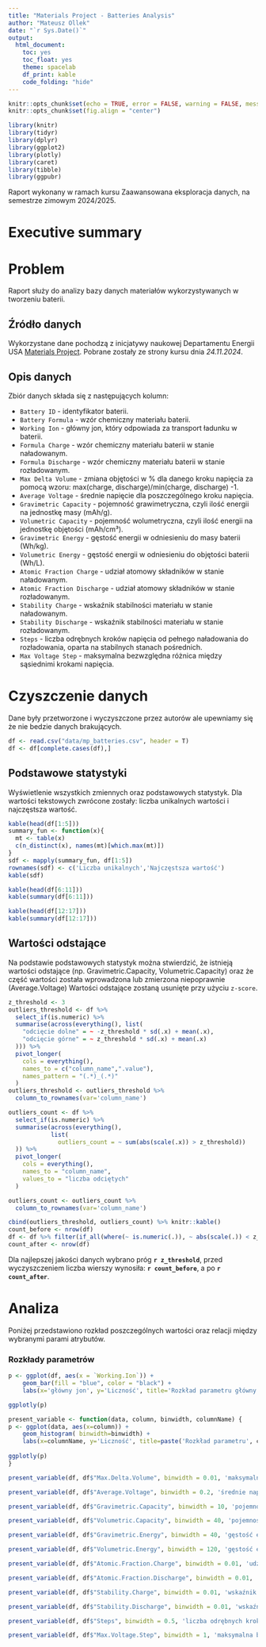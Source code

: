 ```yaml
---
title: "Materials Project - Batteries Analysis"
author: "Mateusz Ollek"
date: "`r Sys.Date()`"
output: 
  html_document:
    toc: yes
    toc_float: yes
    theme: spacelab
    df_print: kable
    code_folding: "hide"
---
```


```r
knitr::opts_chunk$set(echo = TRUE, error = FALSE, warning = FALSE, message = FALSE,  out.width = "100%")
knitr::opts_chunk$set(fig.align = "center")
```

```r
library(knitr)
library(tidyr)
library(dplyr)
library(ggplot2)
library(plotly)
library(caret)
library(tibble)
library(ggpubr)
```
Raport wykonany w ramach kursu Zaawansowana eksploracja danych, na semestrze zimowym 2024/2025.

# Executive summary

# Problem

Raport służy do analizy bazy danych materiałów wykorzystywanych w tworzeniu baterii.

## Źródło danych

Wykorzystane dane pochodzą z inicjatywy naukowej Departamentu Energii USA [Materials Project](https://next-gen.materialsproject.org/). Pobrane zostały ze strony kursu dnia *24.11.2024*.

## Opis danych

Zbiór danych składa się z następujących kolumn:

 - `Battery ID` - identyfikator baterii.
 - `Battery Formula` - wzór chemiczny materiału baterii.
 - `Working Ion` - główny jon, który odpowiada za transport ładunku w baterii.
 - `Formula Charge` - wzór chemiczny materiału baterii w stanie naładowanym.
 - `Formula Discharge` - wzór chemiczny materiału baterii w stanie rozładowanym.
 - `Max Delta Volume` - zmiana objętości w % dla danego kroku napięcia za pomocą wzoru: max(charge, discharge)/min(charge, discharge) -1.
 - `Average Voltage` - średnie napięcie dla poszczególnego kroku napięcia.
 - `Gravimetric Capacity` - pojemność grawimetryczna, czyli ilość energii na jednostkę masy (mAh/g).
 - `Volumetric Capacity` - pojemność wolumetryczna, czyli ilość energii na jednostkę objętości (mAh/cm³).
 - `Gravimetric Energy` - gęstość energii w odniesieniu do masy baterii (Wh/kg).
 - `Volumetric Energy` - gęstość energii w odniesieniu do objętości baterii (Wh/L).
 - `Atomic Fraction Charge` - udział atomowy składników w stanie naładowanym.
 - `Atomic Fraction Discharge` - udział atomowy składników w stanie rozładowanym.
 - `Stability Charge` - wskaźnik stabilności materiału w stanie naładowanym.
 - `Stability Discharge` - wskaźnik stabilności materiału w stanie rozładowanym.
 - `Steps` - liczba odrębnych kroków napięcia od pełnego naładowania do rozładowania, oparta na stabilnych stanach pośrednich.
 - `Max Voltage Step` - maksymalna bezwzględna różnica między sąsiednimi krokami napięcia.
 
# Czyszczenie danych

Dane były przetworzone i wyczyszczone przez autorów ale upewniamy się że nie bedzie danych brakujących.
```r
df <- read.csv("data/mp_batteries.csv", header = T)
df <- df[complete.cases(df),]
```

## Podstawowe statystyki

Wyświetlenie wszystkich zmiennych oraz podstawowych statystyk. Dla wartości tekstowych zwrócone zostały: liczba unikalnych wartości i najczęstsza wartość.
```r
kable(head(df[1:5]))
summary_fun <- function(x){
  mt <- table(x)
  c(n_distinct(x), names(mt)[which.max(mt)])
}
sdf <- mapply(summary_fun, df[1:5])
rownames(sdf) <- c('Liczba unikalnych','Najczęstsza wartość')
kable(sdf)

kable(head(df[6:11]))
kable(summary(df[6:11]))

kable(head(df[12:17]))
kable(summary(df[12:17]))
```

## Wartości odstające

Na podstawie podstawowych statystyk można stwierdzić, że istnieją wartości odstające (np. Gravimetric.Capacity, Volumetric.Capacity) oraz że część wartości została wprowadzona lub zmierzona niepoprawnie (Average.Voltage) Wartości odstające zostaną usunięte przy użyciu `z-score`.
```r
z_threshold <- 3
outliers_threshold <- df %>% 
  select_if(is.numeric) %>% 
  summarise(across(everything(), list(
    "odcięcie dolne" = ~ -z_threshold * sd(.x) + mean(.x),
    "odcięcie górne" = ~ z_threshold * sd(.x) + mean(.x)
  ))) %>%
  pivot_longer(
    cols = everything(),
    names_to = c("column_name",".value"),
    names_pattern = "(.*)_(.*)"
  )
outliers_threshold <- outliers_threshold %>%
  column_to_rownames(var='column_name')

outliers_count <- df %>%
  select_if(is.numeric) %>% 
  summarise(across(everything(), 
            list(
              outliers_count = ~ sum(abs(scale(.x)) > z_threshold))
  )) %>%
  pivot_longer(
    cols = everything(),
    names_to = "column_name",
    values_to = "liczba odciętych"
  )

outliers_count <- outliers_count %>%
  column_to_rownames(var='column_name')

cbind(outliers_threshold, outliers_count) %>% knitr::kable()
count_before <- nrow(df)
df <- df %>% filter(if_all(where(~ is.numeric(.)), ~ abs(scale(.)) < z_threshold))
count_after <- nrow(df)
```
Dla najlepszej jakości danych wybrano próg **`r z_threshold`**, przed wyczyszczeniem liczba wierszy wynosiła: **`r count_before`**, a po **`r count_after`**.

# Analiza

Poniżej przedstawiono rozkład poszczególnych wartości oraz relacji między wybranymi parami atrybutów.

### Rozkłady parametrów

```r
p <- ggplot(df, aes(x = `Working.Ion`)) +
    geom_bar(fill = "blue", color = "black") + 
    labs(x='główny jon', y='Liczność', title='Rozkład parametru główny jon')

ggplotly(p)
```


```r
present_variable <- function(data, column, binwidth, columnName) {
p <- ggplot(data, aes(x=column)) +
    geom_histogram( binwidth=binwidth) + 
    labs(x=columnName, y='Liczność', title=paste('Rozkład parametru', columnName))
  
ggplotly(p)
}
```

```r
present_variable(df, df$"Max.Delta.Volume", binwidth = 0.01, 'maksymalna zmiana objętości')
```

```r
present_variable(df, df$"Average.Voltage", binwidth = 0.2, 'średnie napięcie')
```

```r
present_variable(df, df$"Gravimetric.Capacity", binwidth = 10, 'pojemność grawimetryczna')
```

```r
present_variable(df, df$"Volumetric.Capacity", binwidth = 40, 'pojemność wolumetryczna')
```

```r
present_variable(df, df$"Gravimetric.Energy", binwidth = 40, 'gęstość energii w odniesieniu do masy baterii')
```

```r
present_variable(df, df$"Volumetric.Energy", binwidth = 120, 'gęstość energii w odniesieniu do objętości baterii')
```

```r
present_variable(df, df$"Atomic.Fraction.Charge", binwidth = 0.01, 'udział atomowy składników w stanie naładowanym')
```

```r
present_variable(df, df$"Atomic.Fraction.Discharge", binwidth = 0.01, 'udział atomowy składników w stanie rozładowanym')
```

```r
present_variable(df, df$"Stability.Charge", binwidth = 0.01, 'wskaźnik stabilności materiału w stanie naładowanym')
```

```r
present_variable(df, df$"Stability.Discharge", binwidth = 0.01, 'wskaźnik stabilności materiału w stanie rozładowanym')
```

```r
present_variable(df, df$"Steps", binwidth = 0.5, 'liczba odrębnych kroków napięcia od pełnego naładowania do rozładowania')
```

```r
present_variable(df, df$"Max.Voltage.Step", binwidth = 1, 'maksymalna bezwzględna różnica między sąsiednimi krokami napięcia')
```

